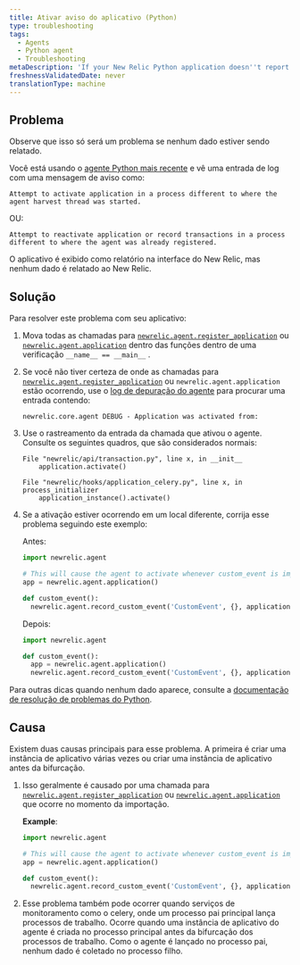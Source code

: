 ```yaml
---
title: Ativar aviso do aplicativo (Python)
type: troubleshooting
tags:
  - Agents
  - Python agent
  - Troubleshooting
metaDescription: 'If your New Relic Python application doesn''t report data and you see an activation warning message, try these troubleshooting steps.'
freshnessValidatedDate: never
translationType: machine
---
```


## Problema

<Callout variant="important">
  Observe que isso só será um problema se nenhum dado estiver sendo relatado.
</Callout>

Você está usando o [agente Python mais recente](/docs/release-notes/agent-release-notes/python-release-notes) e vê uma entrada de log com uma mensagem de aviso como:

```
Attempt to activate application in a process different to where the agent harvest thread was started.
```

OU:

```
Attempt to reactivate application or record transactions in a process different to where the agent was already registered.
```

O aplicativo é exibido como relatório na interface do New Relic, mas nenhum dado é relatado ao New Relic.

## Solução

Para resolver este problema com seu aplicativo:

1. Mova todas as chamadas para [`newrelic.agent.register_application`](/docs/agents/python-agent/python-agent-api/register_application) ou [`newrelic.agent.application`](/docs/agents/python-agent/python-agent-api/application) dentro das funções dentro de uma verificação `__name__ == __main__` .

2. Se você não tiver certeza de onde as chamadas para [`newrelic.agent.register_application`](/docs/agents/python-agent/python-agent-api/register_application) ou `newrelic.agent.application` estão ocorrendo, use o [log de depuração do agente](/docs/agents/python-agent/troubleshooting/python-agent-logging) para procurar uma entrada contendo:

   ```
   newrelic.core.agent DEBUG - Application was activated from:
   ```

3. Use o rastreamento da entrada da chamada que ativou o agente. Consulte os seguintes quadros, que são considerados normais:

   ```
   File "newrelic/api/transaction.py", line x, in __init__
       application.activate()
   ```

   ```
   File "newrelic/hooks/application_celery.py", line x, in process_initializer
       application_instance().activate()
   ```

4. Se a ativação estiver ocorrendo em um local diferente, corrija esse problema seguindo este exemplo:

   Antes:

   ```py
   import newrelic.agent

   # This will cause the agent to activate whenever custom_event is imported
   app = newrelic.agent.application()

   def custom_event():
     newrelic.agent.record_custom_event('CustomEvent', {}, application=app)
   ```

   Depois:

   ```py
   import newrelic.agent

   def custom_event():
     app = newrelic.agent.application()
     newrelic.agent.record_custom_event('CustomEvent', {}, application=app)
   ```

Para outras dicas quando nenhum dado aparece, consulte a [documentação de resolução de problemas do Python](/docs/agents/python-agent/troubleshooting/no-data-appears-python).

## Causa

Existem duas causas principais para esse problema. A primeira é criar uma instância de aplicativo várias vezes ou criar uma instância de aplicativo antes da bifurcação.

1. Isso geralmente é causado por uma chamada para [`newrelic.agent.register_application`](/docs/agents/python-agent/python-agent-api/register_application) ou [`newrelic.agent.application`](/docs/agents/python-agent/python-agent-api/application) que ocorre no momento da importação.

   <DNT>**Example**</DNT>:

   ```py
   import newrelic.agent

   # This will cause the agent to activate whenever custom_event is imported
   app = newrelic.agent.application()

   def custom_event():
     newrelic.agent.record_custom_event('CustomEvent', {}, application=app)
   ```

2. Esse problema também pode ocorrer quando serviços de monitoramento como o celery, onde um processo pai principal lança processos de trabalho. Ocorre quando uma instância de aplicativo do agente é criada no processo principal antes da bifurcação dos processos de trabalho. Como o agente é lançado no processo pai, nenhum dado é coletado no processo filho.